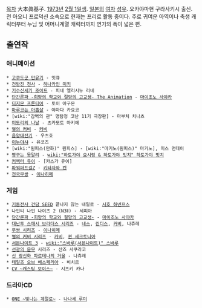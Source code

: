 [[목차]]
大本眞基子. [[1973년]] [[2월 1일]]생. [[일본]]의 [[여자]] [[성우]]. 오카야마현 구라사키시 출신. 전 아오니 프로덕션 소속으로 현재는 프리로 활동 중이다. 주로 귀여운 아역이나 축생 캐릭터부터 누님 및 어머니계열 캐릭터까지 연기의 폭이 넓은 편.

== 출연작 ==
=== 애니메이션 ===
 * [[고쿠도군 만유기]] - 잇큐
 * [[건방진 천사]] - [[하나카인 미키]]
 * [[기수신세기 조이드]] - 피네 엘리시누 리네
 * [[단간론파 -희망의 학교와 절망의 고교생- The Animation]] - [[마이조노 사야카]]
 * [[디지몬 프론티어]] - 토이 아구몬
 * [[마루코는 아홉살]] - 야마다 카요코
 * [wiki:"감벽의 관" 명탐정 코난 11기 극장판] - 마부치 치나츠
 * [[미도리의 나날]] - 츠카모토 마키에
 * [[별의 커비(애니메이션)|별의 커비]] - [[커비]]
 * [[음양대전기]] - 우츠호
 * [[이누야샤]] - 유코츠
 * [wiki:"원피스(만화)" 원피스] - [wiki:"마키노(원피스)" 마키노], 미스 먼데이
 * [[짱구는 못말려]] - [[wiki:"하토가야 요시링 & 하토가야 밋치" 하토가야 밋치]]
 * [[커렉터 유이]] - [카스가 유이]
 * [[파워퍼프걸Z]] - [[키타자와 켄]]
 * [[전국무쌍 시리즈/애니메이션|전국무쌍]] - [[이나히메]]

=== 게임 ===
 * [[기동전사 건담 SEED]] 끝나지 않는 내일로 - [[시호 하넨프스]]
 * 나인티 나인 나이츠 2 (N3Ⅱ) - 세피아
 * [[단간론파 -희망의 학교와 절망의 고교생-]] - [[마이조노 사야카]]
 * [[대난투 스매시 브라더스 시리즈]] - [[네스]], [[린디스]], [[커비]], 나츄레
 * [[무쌍 시리즈]] - [[이나히메]]
 * [[별의 커비 시리즈]] - [[커비]], [[퀸 세크토니아]]
 * [[서몬나이트 3]] - [[wiki:"스바루(서몬나이트)" 스바루]]
 * [[선광의 윤무]] 시리즈 - 산죠 사쿠라코
 * [[신 광신화 파르테나의 거울]] - 나츄레
 * [[테일즈 오브 베스페리아]] - 비치르
 * [[CV ~캐스팅 보이스~]] - 시즈키 카나

=== 드라마CD ===
 * [[ONE ~빛나는 계절로~]] - [[나나세 루미]]
